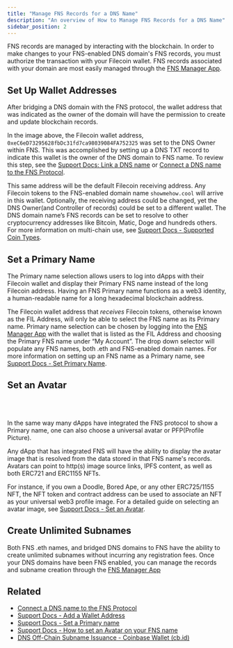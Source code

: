 ```yaml
---
title: "Manage FNS Records for a DNS Name"
description: "An overview of How to Manage FNS Records for a DNS Name"
sidebar_position: 2
---
```


FNS records are managed by interacting with the blockchain. In order to make changes to your FNS-enabled DNS domain's FNS records, you must authorize the transaction with your Filecoin wallet. FNS records associated with your domain are most easily managed through the [FNS Manager App](https://app.fildomains.com).

## Set Up Wallet Addresses

After bridging a DNS domain with the FNS protocol, the wallet address that was indicated as the owner of the domain will have the permission to create and update blockchain records.

<BrowserWindow img="/img/dnstoens/dns-owner.png" title="https://app.fildomains.com"/>

In the image above, the Filecoin wallet address, `0xeC6eD73295628fbDc31fd7ca98039084FA752325` was set to the DNS Owner within FNS. This was accomplished by setting up a DNS TXT record to indicate this wallet is the owner of the DNS domain to FNS name. To review this step, see the [Support Docs: Link a DNS name](https://support.ens.domains/docs/howto/link-dns-name) or [Connect a DNS name to the FNS Protocol](/dnstoens/importguide/connect-dns-to-ens).

This same address will be the default Filecoin receiving address. Any Filecoin tokens to the FNS-enabled domain name `showmehow.cool` will arrive in this wallet. Optionally, the receiving address could be changed, yet the DNS Owner(and Controller of records) could be set to a different wallet. The DNS domain name’s FNS records can be set to resolve to other cryptocurrency addresses like Bitcoin, Matic, Doge and hundreds others. For more information on multi-chain use, see [Support Docs - Supported Coin Types](https://support.ens.domains/docs/core/records/coin-types).


## Set a Primary Name

The Primary name selection allows users to log into dApps with their Filecoin wallet and display their Primary FNS name instead of the long Filecoin address. Having an FNS Primary name functions as a web3 identity, a human-readable name for a long hexadecimal blockchain address.

The Filecoin wallet address that *receives* Filecoin tokens, otherwise known as the FIL Address, will only be able to select the FNS name as its Primary name. Primary name selection can be chosen by logging into the [FNS Manager App](https://app.fildomains.com) with the wallet that is listed as the FIL Address and choosing the Primary FNS name under “My Account”. The drop down selector will populate any FNS names, both .eth and FNS-enabled domain names. For more information on setting up an FNS name as a Primary name, see [Support Docs - Set Primary Name](https://support.ens.domains/docs/howto/set-primary-name).

## Set an Avatar

<br/>
<div align="center">
    <Image img="/img/dnstoens/primary-ens.png" style={{borderRadius:'8px'}}/>
</div>
<br/>

In the same way many dApps have integrated the FNS protocol to show a Primary name, one can also choose a universal avatar or PFP(Profile Picture).

Any dApp that has integrated FNS will have the ability to display the avatar image that is resolved from the data stored in that FNS name's records. Avatars can point to http(s) image source links, IPFS content, as well as both ERC721 and ERC1155 NFTs.

For instance, if you own a Doodle, Bored Ape, or any other ERC725/1155 NFT, the NFT token and contract address can be used to associate an NFT as your universal web3 profile image. For a detailed guide on selecting an avatar image, see [Support Docs - Set an Avatar](https://support.ens.domains/docs/howto/set-avatar).

## Create Unlimited Subnames

Both FNS .eth names, and bridged DNS domains to FNS have the ability to create unlimited subnames without incurring any registration fees. Once your DNS domains have been FNS enabled, you can manage the records and subname creation through the [FNS Manager App](https://app.fildomains.com)

<BrowserWindow url="https://app.fildomains.com" img="/img/dnstoens/subnames-dns-to-ens.png"/>

## Related

* [Connect a DNS name to the FNS Protocol](/dnstoens/importguide/connect-dns-to-ens)
* [Support Docs - Add a Wallet Address](https://support.ens.domains/docs/howto/add-wallet-address)
* [Support Docs - Set a Primary name](https://support.ens.domains/docs/howto/set-primary-name)
* [Support Docs - How to set an Avatar on your FNS name](https://support.ens.domains/docs/howto/set-avatar)
* [DNS Off-Chain Subname Issuance - Coinbase Wallet (cb.id)](/dnstoens/dns-ens-use-cases/offchain-issuance-coinbase)